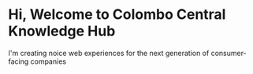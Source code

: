 # Hi, Welcome to Colombo Central Knowledge Hub

I'm creating noice web experiences for the next generation of consumer-facing companies
